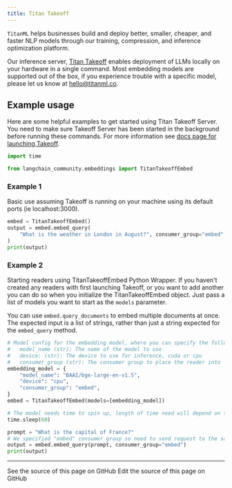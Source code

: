 ```yaml
---
title: Titan Takeoff
---
```


`TitanML` helps businesses build and deploy better, smaller, cheaper, and faster NLP models through our training, compression, and inference optimization platform.

Our inference server, [Titan Takeoff](https://docs.titanml.co/docs/intro) enables deployment of LLMs locally on your hardware in a single command. Most embedding models are supported out of the box, if you experience trouble with a specific model, please let us know at [hello@titanml.co](mailto:hello@titanml.co).

## Example usage

Here are some helpful examples to get started using Titan Takeoff Server. You need to make sure Takeoff Server has been started in the background before running these commands. For more information see [docs page for launching Takeoff](https://docs.titanml.co/docs/Docs/launching/).

```python
import time

from langchain_community.embeddings import TitanTakeoffEmbed
```

### Example 1

Basic use assuming Takeoff is running on your machine using its default ports (ie localhost:3000).

```python
embed = TitanTakeoffEmbed()
output = embed.embed_query(
    "What is the weather in London in August?", consumer_group="embed"
)
print(output)
```

### Example 2

Starting readers using TitanTakeoffEmbed Python Wrapper. If you haven't created any readers with first launching Takeoff, or you want to add another you can do so when you initialize the TitanTakeoffEmbed object. Just pass a list of models you want to start as the `models` parameter.

You can use `embed.query_documents` to embed multiple documents at once. The expected input is a list of strings, rather than just a string expected for the `embed_query` method.

```python
# Model config for the embedding model, where you can specify the following parameters:
#   model_name (str): The name of the model to use
#   device: (str): The device to use for inference, cuda or cpu
#   consumer_group (str): The consumer group to place the reader into
embedding_model = {
    "model_name": "BAAI/bge-large-en-v1.5",
    "device": "cpu",
    "consumer_group": "embed",
}
embed = TitanTakeoffEmbed(models=[embedding_model])

# The model needs time to spin up, length of time need will depend on the size of model and your network connection speed
time.sleep(60)

prompt = "What is the capital of France?"
# We specified "embed" consumer group so need to send request to the same consumer group so it hits our embedding model and not others
output = embed.embed_query(prompt, consumer_group="embed")
print(output)
```

---

<CardGroup cols={2}>
  <Card title="View Source" icon="eye" href="https://github.com/langchain-ai/docs/blob/main/src/oss/python/integrations/text_embedding/titan_takeoff.mdx">
    See the source of this page on GitHub
  </Card>
  <Card title="Edit Source" icon="pen-to-square" href="https://github.com/langchain-ai/docs/edit/main/src/oss/python/integrations/text_embedding/titan_takeoff.mdx">
    Edit the source of this page on GitHub
  </Card>
</CardGroup>
